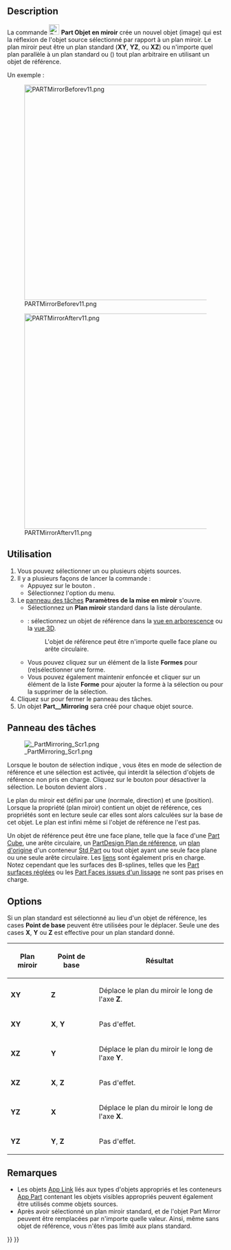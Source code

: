 <languages/>

{{Docnav/fr
|[[Part_Revolve/fr|Révolution]]
|[[Part_Scale/fr|Échelle]]
|[[Part_Workbench/fr|Atelier Part]]
|IconL=Part_Revolve.svg
|IconR=Part_Scale.svg
|IconC=Workbench_Part.svg
}}

{{GuiCommand/fr
|Name=Part_Mirror
|Name/fr=Part Objet en miroir
|MenuLocation=Part → Créer un objet en miroir...
|Workbenches=[[Part_Workbench/fr|Part]]
}}

==Description== 

La commande [[Image:Part_Mirror.svg|24px]] '''Part Objet en miroir''' crée un nouvel objet (image) qui est la réflexion de l'objet source sélectionné par rapport à un plan miroir. Le plan miroir peut être un plan standard ('''XY''', '''YZ''', ou '''XZ''') ou n'importe quel plan parallèle à un plan standard ou ({{Version/fr|1.0}}) tout plan arbitraire en utilisant un objet de référence.

Un exemple :

[[Image:PARTMirrorBeforev11.png|500px]]

{{Caption|Avant}}

[[Image:PARTMirrorAfterv11.png|500px]]

{{Caption|Après la mise en miroir du plan YZ}}

<span id="Usage"></span>
==Utilisation==

# Vous pouvez sélectionner un ou plusieurs objets sources.
# Il y a plusieurs façons de lancer la commande :
#* Appuyez sur le bouton {{Button|[[Image:Part_Mirror.svg|16px]] [[Part_Mirror/fr|Créer un objet en miroir...]]}}.
#* Sélectionnez l'option {{MenuCommand|Part → [[Image:Part_Mirror.svg|16px]] Créer un objet en miroir...}} du menu.
# Le [[#Panneau_des_tâches|panneau des tâches]] '''Paramètres de la mise en miroir''' s'ouvre.
#* Sélectionnez un '''Plan miroir''' standard dans la liste déroulante.
#* {{Version/fr|1.0}} : sélectionnez un objet de référence dans la [[Tree_view/fr|vue en arborescence]] ou la [[3D_view/fr|vue 3D]].
#*: L'objet de référence peut être n'importe quelle face plane ou arête circulaire.
#* Vous pouvez cliquez sur un élément de la liste '''Formes''' pour (re)sélectionner une forme.
#* Vous pouvez également maintenir {{KEY|Ctrl}} enfoncée et cliquer sur un élément de la liste '''Forme''' pour ajouter la forme à la sélection ou pour la supprimer de la sélection.
# Cliquez sur {{Button|OK}} pour fermer le panneau des tâches.
# Un objet '''Part__Mirroring''' sera créé pour chaque objet source.

<span id="Task_panel"></span>
== Panneau des tâches ==

[[Image: PartMirroring_Scr1.png|thumb|right]]

Lorsque le bouton de sélection indique {{Button|Sélectionner}}, vous êtes en mode de sélection de référence et une sélection est activée, qui interdit la sélection d'objets de référence non pris en charge. Cliquez sur le bouton pour désactiver la sélection. Le bouton devient alors {{Button|Sélectionner la référence}}.

Le plan du miroir est défini par une {{PropertyData|Normal}} (normale, direction) et une {{PropertyData|Base}} (position). Lorsque la propriété {{PropertyData|Mirror Plane}} (plan miroir) contient un objet de référence, ces propriétés sont en lecture seule car elles sont alors calculées sur la base de cet objet. Le plan est infini même si l'objet de référence ne l'est pas.

Un objet de référence peut être une face plane, telle que la face d'une [[Part_Box/fr|Part Cube]], une arête circulaire, un [[PartDesign_Plane/fr|PartDesign Plan de référence]], un [[App_OriginGroupExtension/fr|plan d'origine]] d'un conteneur [[Std_Part/fr|Std Part]] ou tout objet ayant une seule face plane ou une seule arête circulaire. Les [[App_Link/fr|liens]] sont également pris en charge. Notez cependant que les surfaces des B-splines, telles que les [[Part_RuledSurface/fr|Part surfaces réglées]] ou les [[Part_Loft/fr|Part Faces issues d'un lissage]] ne sont pas prises en charge.

==Options== 

Si un plan standard est sélectionné au lieu d'un objet de référence, les cases '''Point de base''' peuvent être utilisées pour le déplacer. Seule une des cases '''X''', '''Y''' ou '''Z''' est effective pour un plan standard donné.

{| class="wikitable" border="1"
!Plan miroir!!Point de base!!Résultat
|- align="center" 
|'''XY'''||'''Z'''|| align="left" |Déplace le plan du miroir le long de l'axe '''Z'''.
|- align="center"
|'''XY'''||'''X''', '''Y'''|| align="left" |Pas d'effet.
|- align="center"
|'''XZ'''||'''Y'''|| align="left" |Déplace le plan du miroir le long de l'axe '''Y'''.
|- align="center"
|'''XZ'''||'''X''', '''Z'''|| align="left" |Pas d'effet.
|- align="center"
|'''YZ'''||'''X'''|| align="left" |Déplace le plan du miroir le long de l'axe '''X'''.
|- align="center"
|'''YZ'''||'''Y''', '''Z'''|| align="left" |Pas d'effet.
|}

<span id="Notes"></span>
==Remarques==

* Les objets [[App_Link/fr|App Link]] liés aux types d'objets appropriés et les conteneurs [[App_Part/fr|App Part]] contenant les objets visibles appropriés peuvent également être utilisés comme objets sources. {{Version/fr|0.20}}
* Après avoir sélectionné un plan miroir standard, {{PropertyData|Normal}} et {{PropertyData|Base}} de l'objet Part Mirror peuvent être remplacées par n'importe quelle valeur. Ainsi, même sans objet de référence, vous n'êtes pas limité aux plans standard.


{{Docnav/fr
|[[Part_Revolve/fr|Révolution]]
|[[Part_Scale/fr|Échelle]]
|[[Part_Workbench/fr|Atelier Part]]
|IconL=Part_Revolve.svg
|IconR=Part_Scale.svg
|IconC=Workbench_Part.svg
}}

{{Part Tools navi{{#translation:}}}}
{{Userdocnavi{{#translation:}}}}
